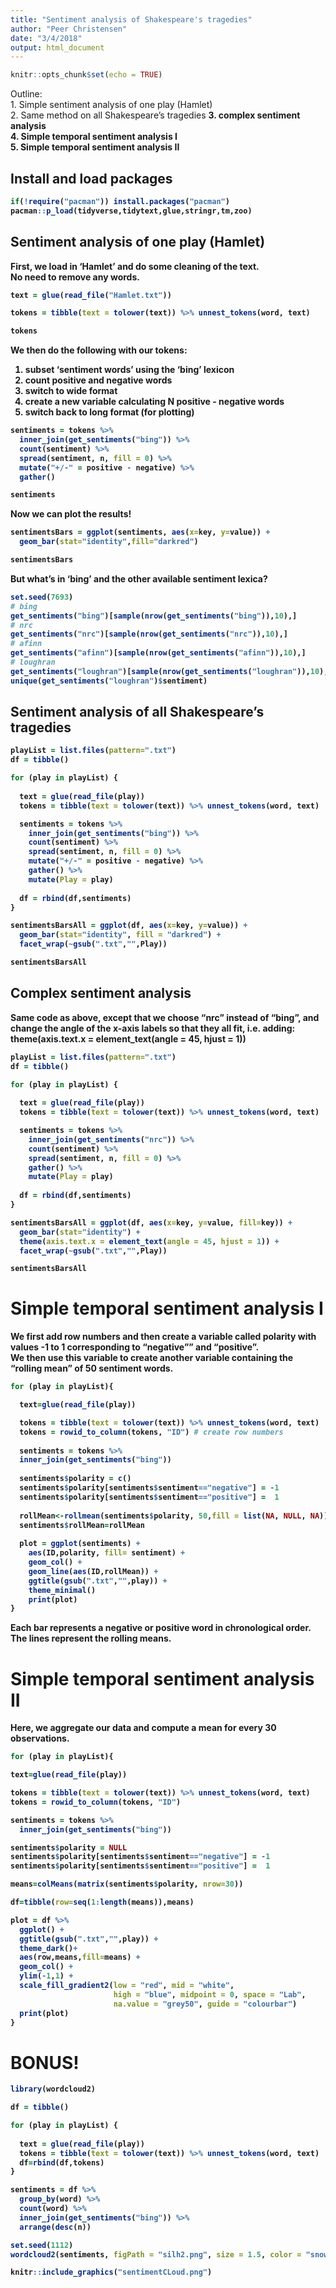 ```yaml
---
title: "Sentiment analysis of Shakespeare's tragedies"
author: "Peer Christensen"
date: "3/4/2018"
output: html_document
---
```


```r
knitr::opts_chunk$set(echo = TRUE)
```

Outline: <br>
1. Simple sentiment analysis of one play (Hamlet) <br>
2. Same method on all Shakespeare's tragedies <b>
3. complex sentiment analysis <br>
4. Simple temporal sentiment analysis I <br>
5. Simple temporal sentiment analysis II <br>
<p>
## Install and load packages
```r
if(!require("pacman")) install.packages("pacman")
pacman::p_load(tidyverse,tidytext,glue,stringr,tm,zoo)
```
<p>
## Sentiment analysis of one play (Hamlet)
<p>
First, we load in 'Hamlet' and do some cleaning of the text. <br>
No need to remove any words.
<p>
```r
text = glue(read_file("Hamlet.txt"))

tokens = tibble(text = tolower(text)) %>% unnest_tokens(word, text)

tokens
```
<p>
We then do the following with our tokens:
<p>
1. subset 'sentiment words' using the 'bing' lexicon <br>
2. count positive and negative words <br>
3. switch to wide format <br>
4. create a new variable calculating N positive - negative words <br>
5. switch back to long format (for plotting)
<p>
```r
sentiments = tokens %>%
  inner_join(get_sentiments("bing")) %>%
  count(sentiment) %>%
  spread(sentiment, n, fill = 0) %>%
  mutate("+/-" = positive - negative) %>%
  gather()

sentiments
```
<p>
Now we can plot the results!
<p>
```r
sentimentsBars = ggplot(sentiments, aes(x=key, y=value)) + 
  geom_bar(stat="identity",fill="darkred")

sentimentsBars
```
<p>
But what's in 'bing' and the other available sentiment lexica?
<p>
```r
set.seed(7693)
# bing
get_sentiments("bing")[sample(nrow(get_sentiments("bing")),10),]
# nrc
get_sentiments("nrc")[sample(nrow(get_sentiments("nrc")),10),]
# afinn
get_sentiments("afinn")[sample(nrow(get_sentiments("afinn")),10),]
# loughran
get_sentiments("loughran")[sample(nrow(get_sentiments("loughran")),10),]
unique(get_sentiments("loughran")$sentiment)

```

<p>
## Sentiment analysis of all Shakespeare's tragedies
<p>
```r
playList = list.files(pattern=".txt")
df = tibble()

for (play in playList) {
  
  text = glue(read_file(play))
  tokens = tibble(text = tolower(text)) %>% unnest_tokens(word, text)

  sentiments = tokens %>%
    inner_join(get_sentiments("bing")) %>%
    count(sentiment) %>% 
    spread(sentiment, n, fill = 0) %>% 
    mutate("+/-" = positive - negative) %>%
    gather() %>%
    mutate(Play = play)
  
  df = rbind(df,sentiments)
}

sentimentsBarsAll = ggplot(df, aes(x=key, y=value)) + 
  geom_bar(stat="identity", fill = "darkred") +
  facet_wrap(~gsub(".txt","",Play))

sentimentsBarsAll
```
<p>
## Complex sentiment analysis
Same code as above, except that we choose "nrc" instead of "bing", and change the angle of the x-axis labels so that they all fit, i.e. adding: <br>
theme(axis.text.x = element_text(angle = 45, hjust = 1))
<p>
```r
playList = list.files(pattern=".txt")
df = tibble()

for (play in playList) {
  
  text = glue(read_file(play))
  tokens = tibble(text = tolower(text)) %>% unnest_tokens(word, text)

  sentiments = tokens %>%
    inner_join(get_sentiments("nrc")) %>%
    count(sentiment) %>% 
    spread(sentiment, n, fill = 0) %>% 
    gather() %>%
    mutate(Play = play)
  
  df = rbind(df,sentiments)
}

sentimentsBarsAll = ggplot(df, aes(x=key, y=value, fill=key)) + 
  geom_bar(stat="identity") +
  theme(axis.text.x = element_text(angle = 45, hjust = 1)) +
  facet_wrap(~gsub(".txt","",Play))

sentimentsBarsAll
```
<p>
# Simple temporal sentiment analysis I
<p>
We first add row numbers and then create a variable called polarity with values -1 to 1 corresponding to "negative"" and "positive". <br>
We then use this variable to create another variable containing the "rolling mean" of 50 sentiment words.
<p>
```r
for (play in playList){

  text=glue(read_file(play))

  tokens = tibble(text = tolower(text)) %>% unnest_tokens(word, text)
  tokens = rowid_to_column(tokens, "ID") # create row numbers
  
  sentiments = tokens %>%
  inner_join(get_sentiments("bing")) 
  
  sentiments$polarity = c()
  sentiments$polarity[sentiments$sentiment=="negative"] = -1
  sentiments$polarity[sentiments$sentiment=="positive"] =  1
  
  rollMean<-rollmean(sentiments$polarity, 50,fill = list(NA, NULL, NA))
  sentiments$rollMean=rollMean
  
  plot = ggplot(sentiments) +
    aes(ID,polarity, fill= sentiment) +
    geom_col() +
    geom_line(aes(ID,rollMean)) +
    ggtitle(gsub(".txt","",play)) +
    theme_minimal()
    print(plot)
}
```
<p>
Each bar represents a negative or positive word in chronological order.<br>
The lines represent the rolling means.
<p>
# Simple temporal sentiment analysis II
Here, we aggregate our data and compute a mean for every 30 observations.
<p>
```r
for (play in playList){

text=glue(read_file(play))

tokens = tibble(text = tolower(text)) %>% unnest_tokens(word, text)
tokens = rowid_to_column(tokens, "ID")

sentiments = tokens %>%
  inner_join(get_sentiments("bing"))

sentiments$polarity = NULL
sentiments$polarity[sentiments$sentiment=="negative"] = -1
sentiments$polarity[sentiments$sentiment=="positive"] =  1

means=colMeans(matrix(sentiments$polarity, nrow=30))

df=tibble(row=seq(1:length(means)),means)

plot = df %>% 
  ggplot() +
  ggtitle(gsub(".txt","",play)) +
  theme_dark()+
  aes(row,means,fill=means) +
  geom_col() +
  ylim(-1,1) +
  scale_fill_gradient2(low = "red", mid = "white",
                       high = "blue", midpoint = 0, space = "Lab",
                       na.value = "grey50", guide = "colourbar")
  print(plot)
}
```

# BONUS!
<p>
```r
library(wordcloud2)

df = tibble()

for (play in playList) {
  
  text = glue(read_file(play))
  tokens = tibble(text = tolower(text)) %>% unnest_tokens(word, text)
  df=rbind(df,tokens)
}

sentiments = df %>%
  group_by(word) %>%
  count(word) %>% 
  inner_join(get_sentiments("bing")) %>%
  arrange(desc(n))

set.seed(1112)
wordcloud2(sentiments, figPath = "silh2.png", size = 1.5, color = "snow", backgroundColor="black")
```

```r
knitr::include_graphics("sentimentCLoud.png")
```

